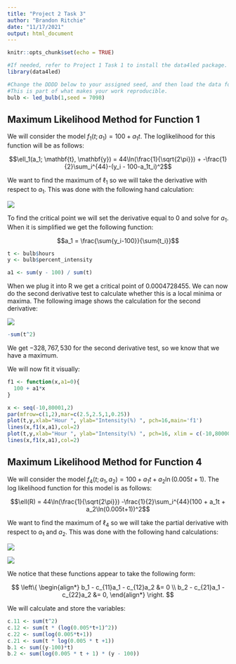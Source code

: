 ```yaml
---
title: "Project 2 Task 3"
author: "Brandon Ritchie"
date: "11/17/2021"
output: html_document
---
```


```r
knitr::opts_chunk$set(echo = TRUE)
```

```r
#If needed, refer to Project 1 Task 1 to install the data4led package.
library(data4led)

#Change the DDDD below to your assigned seed, and then load the data for that randomly selected bulb. 
#This is part of what makes your work reproducible.
bulb <- led_bulb(1,seed = 7098)
```

## Maximum Likelihood Method for Function 1

We will consider the model $f_1(t; a_1) = 100 + a_1t$. The loglikelihood for this function will be as follows:

$$\ell_1(a_1; \mathbf{t}, \mathbf{y}) = 44\ln(\frac{1}{\sqrt{2\pi}}) + -\frac{1}{2}\sum_i^{44}-(y_i - 100-a_1t_i)^2$$

We want to find the maximum of $\ell_1$ so we will take the derivative with respect to $a_1$. This was done with the following hand calculation:

![](first_deriv_1.jpg)

To find the critical point we will set the derivative equal to 0 and solve for $a_1$. When it is simplified we get the following function:

$$a_1 = \frac{\sum{y_i-100}}{\sum{t_i}}$$

```r
t <- bulb$hours
y <- bulb$percent_intensity

a1 <- sum(y - 100) / sum(t)
```

When we plug it into R we get a critical point of $0.0004728455$. We can now do the second derivative test to calculate whether this is a local minima or maxima. The following image shows the calculation for the second derivative:

![](second_deriv_1.jpg)

```r
-sum(t^2)
```

We get $-328,767,530$ for the second derivative test, so we know that we have a maximum.

We will now fit it visually:

```r
f1 <- function(x,a1=0){
  100 + a1*x
}

x <- seq(-10,80001,2)
par(mfrow=c(1,2),mar=c(2.5,2.5,1,0.25))
plot(t,y,xlab="Hour ", ylab="Intensity(%) ", pch=16,main='f1')
lines(x,f1(x,a1),col=2)
plot(t,y,xlab="Hour ", ylab="Intensity(%) ", pch=16, xlim = c(-10,80000),ylim = c(-10,120))
lines(x,f1(x,a1),col=2)

```

## Maximum Likelihood Method for Function 4

We will consider the model $f_4(t; a_1,a_2) = 100 + a_1t + a_2\ln(0.005t+1)$. The log likelihood function for this model is as follows:

$$\ell(R) = 44\ln(\frac{1}{\sqrt{2\pi}})  -\frac{1}{2}\sum_i^{44}(100 + a_1t + a_2\ln(0.005t+1))^2$$

We want to find the maximum of $\ell_4$ so we will take the partial derivative with respect to $a_1$ and $a_2$. This was done with the following hand calculations:

![](partial_a1_4.jpg)

![](partial_a2_4.jpg)

We notice that these functions appear to take the following form:

$$
\left\{
\begin{align*}
b_1 - c_{11}a_1 - c_{12}a_2 &= 0 \\ 
b_2 - c_{21}a_1 - c_{22}a_2 &= 0,
\end{align*} 
\right.
$$

We will calculate and store the variables:

```r
c.11 <- sum(t^2)
c.12 <- sum(t * (log(0.005*t+1)^2))
c.22 <- sum(log(0.005*t+1))
c.21 <- sum(t * log(0.005 * t +1))
b.1 <- sum((y-100)*t)
b.2 <- sum(log(0.005 * t + 1) * (y - 100))
```

